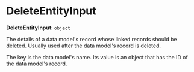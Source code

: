 
# DeleteEntityInput

 **DeleteEntityInput**: `object`

The details of a data model's record whose linked records should be deleted. Usually used after the
data model's record is deleted.

The key is the data model's name. Its value is an object that has the ID of the data model's record.
